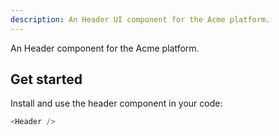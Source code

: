 ```yaml
---
description: An Header UI component for the Acme platform.
---
```



An Header component for the Acme platform.

## Get started

Install and use the header component in your code:

```js
<Header />
```

